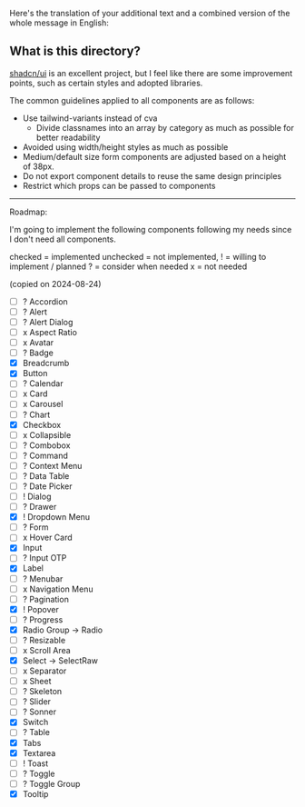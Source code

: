 Here's the translation of your additional text and a combined version of the whole message in English:

## What is this directory?

[shadcn/ui](https://ui.shadcn.com/) is an excellent project, but I feel like there are some improvement points, such as certain styles and adopted libraries.

The common guidelines applied to all components are as follows:

- Use tailwind-variants instead of cva
  - Divide classnames into an array by category as much as possible for better readability
- Avoided using width/height styles as much as possible
- Medium/default size form components are adjusted based on a height of 38px.
- Do not export component details to reuse the same design principles
- Restrict which props can be passed to components

---

Roadmap:

I'm going to implement the following components following my needs since I don't need all components.

checked = implemented
unchecked = not implemented,
! = willing to implement / planned
? = consider when needed
x = not needed

(copied on 2024-08-24)

- [ ] ? Accordion
- [ ] ? Alert
- [ ] ? Alert Dialog
- [ ] x Aspect Ratio
- [ ] x Avatar
- [ ] ? Badge
- [x] Breadcrumb
- [x] Button
- [ ] ? Calendar
- [ ] x Card
- [ ] x Carousel
- [ ] ? Chart
- [x] Checkbox
- [ ] x Collapsible
- [ ] ? Combobox
- [ ] ? Command
- [ ] ? Context Menu
- [ ] ? Data Table
- [ ] ? Date Picker
- [ ] ! Dialog
- [ ] ? Drawer
- [x] ! Dropdown Menu
- [ ] ? Form
- [ ] x Hover Card
- [x] Input
- [ ] ? Input OTP
- [x] Label
- [ ] ? Menubar
- [ ] x Navigation Menu
- [ ] ? Pagination
- [x] ! Popover
- [ ] ? Progress
- [x] Radio Group -> Radio
- [ ] ? Resizable
- [ ] x Scroll Area
- [x] Select -> SelectRaw
- [ ] x Separator
- [ ] x Sheet
- [ ] ? Skeleton
- [ ] ? Slider
- [ ] ? Sonner
- [x] Switch
- [ ] ? Table
- [x] Tabs
- [x] Textarea
- [ ] ! Toast
- [ ] ? Toggle
- [ ] ? Toggle Group
- [x] Tooltip
